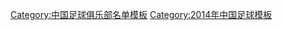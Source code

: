 {{Football squad with groups
|name=2014年中甲分类名单理工
|bgcolor=#FF6633
|bordercolor=#000000
|textcolor=#000000
|title=[[北京理工大学足球俱乐部|<span style="color:#000000">北京理工</span>]] — [[2014年中国足球甲级联赛|<span style="color:#000000">2014年</span>]][[中国足球甲级联赛|<span style="color:#000000">中甲联赛第 9 名</span>]]
|group1=全年参赛球员
|list1=<div>
{{Football squad2 player|no=1|name=[[燕翔山]]}}
{{Football squad2 player|no=2|name=[[刘力嘉]]}}
{{Football squad2 player|no=3|name=[[李杰珺]]}}
{{Football squad2 player|no=4|name=[[卢斌]]}}
{{Football squad2 player|no=5|name=[[王伟 (1991年)|王伟]]}}
{{Football squad2 player|no=6|name=[[孟洋]]}}
{{Football squad2 player|no=7|name=[[韩光徽]]}}
{{Football squad2 player|no=8|name={{flagicon|URU}} {{link-en|胡里奥·安德烈斯·古铁雷斯|Julio_Andrés_Gutiérrez|胡里奥}}}}
{{Football squad2 player|no=10|name=[[郭子印]]}}
{{Football squad2 player|no=11|name=[[李想]]}}
{{Football squad2 player|no=12|name=[[姜胜]]}}
{{Football squad2 player|no=13|name=[[李思晨]]}}
{{Football squad2 player|no=14|name=[[崔博宇]]}}
{{Football squad2 player|no=17|name=[[胡明 (足球运动员)|胡明]]}}
{{Football squad2 player|no=18|name=[[王超 (1986年)|王超]]}}
{{Football squad2 player|no=19|name=[[何子超]]}}
{{Football squad2 player|no=20|name={{flagicon|URU}} [[纳沙里奥]]}}
{{Football squad2 player|no=21|name=[[王志鹏]]}}
{{Football squad2 player|no=22|name=[[刘天鑫]]}}
{{Football squad2 player|no=23|name=[[解文恺]]}}
{{Football squad2 player|no=24|name=[[金迪川崎]]}}
{{Football squad2 player|no=25|name=[[崔梦旭]]}}
{{Football squad2 player|no=26|name=[[静轩]]}}
{{Football squad2 player|no=27|name=[[陈子轩]]}}
{{Football squad2 player|no=28|name=[[韩伟林]]}}
{{Football squad2 player|no=29|name=[[裴徐俊杰]]}}
{{Football squad2 player|no=33|name=[[李毅]]}}
{{Football squad2 player|no=39|name=[[李湘彬]]}}
{{Football squad2 player|no=40|name=[[池泳]]}}
</div>
|group2=夏季转入球员
|list2=<div>
{{Football squad2 player|no=15|name=[[孙正傲]]}}
{{Football squad2 player|no=30|name={{flagicon|URU}} {{link-en|马丁·哥伦布|Martin_Colombo|马丁}}}}
</div>
|group3=夏季转出球员
|list3=<div>
{{Football squad2 player|no=9|name={{flagicon|BRA}} {{link-en|马科斯·内维斯|Marcos_Neves|马科斯}}}}
</div>
|group4=主教练
|list4=[[张冬平]]（实际为[[袁微]]）
}}
<noinclude>
{{DEFAULTSORT:Beijing Institute of Technology F.C. Squad 2014}}
[[Category:中国足球俱乐部名单模板]]
[[Category:2014年中国足球模板]]
</noinclude>